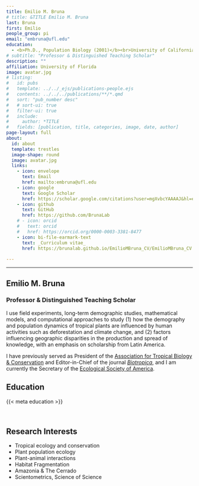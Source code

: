 ```yaml
---
title: Emilio M. Bruna
# title: &TITLE Emilio M. Bruna
last: Bruna
first: Emilio
people_group: pi
email: "embruna@ufl.edu"
education:
  - <b>Ph.D., Population Biology (2001)</b><br>University of California, Davis<br><b>M.S., Biology (1995)</b><br>University of California, San Diego<br><b>B.S., Ecology, Behavior, & Evolution (1994)</b><br>University of California, San Diego
# subtitle: "Professor & Distinguished Teaching Scholar"
description: ""
affiliation: University of Florida
image: avatar.jpg
# listing:
#   id: pubs
#   template: ../../_ejs/publications-people.ejs 
#   contents: ../../../publications/**/*.qmd
#   sort: "pub_number desc"
#   # sort-ui: true
#   filter-ui: true
#   include:
#     author: *TITLE
#   fields: [publication, title, categories, image, date, author]
page-layout: full
about: 
  id: about
  template: trestles
  image-shape: round
  image: avatar.jpg
  links:
    - icon: envelope
      text: Email
      href: mailto:embruna@ufl.edu
    - icon: google 
      text: Google Scholar
      href: https://scholar.google.com/citations?user=mgXvbcYAAAAJ&hl=en
    - icon: github
      text: GitHub
      href: https://github.com/BrunaLab
    # - icon: orcid
    #   text: orcid
    #   href: https://orcid.org/0000-0003-3381-8477
    - icon: bi-file-earmark-text
      text: _Curriculum vitae_
      href: https://brunalab.github.io/EmilioMBruna_CV/EmilioMBruna_CV.pdf
      
---
```


<hr>

<!-- {{< ai orcid >}} -->
<!-- https://github.com/mcanouil/quarto-iconify -->

:::{#about}  


## Emilio M. Bruna

### Professor & Distinguished Teaching Scholar

I use field experiments, long-term demographic studies, mathematical models, and computational approaches to study (1) how the demography and population dynamics of tropical plants are influenced by human activities such as deforestation and climate change, and (2) factors influencing geographic disparities in the production and spread of knowledge, with an emphasis on scholarship from Latin America.

I have previously served as President of the [Association for Tropical Biology & Conservation](https://tropicalbiology.org/) and Editor-in-Chief of the journal [_Biotropica_](https://onlinelibrary.wiley.com/journal/17447429), and I am currently the Secretary of the [Ecological Society of America](https://www.esa.org/).


## Education
{{< meta education >}}

<br>


## Research Interests 

- Tropical ecology and conservation
- Plant population ecology
- Plant-animal interactions
- Habitat Fragmentation
- Amazonia & The Cerrado
- Scientometrics, Science of Science

:::
<!-- ## Group Publications -->

<!-- :::{#pubs} -->
<!-- ::: -->




<!-- social: -->
<!-- - icon: envelope -->
<!--   icon_pack: fas -->
<!--   link: /#contact -->
<!-- - display: -->
<!--     header: true -->
<!--   icon: twitter -->
<!--   icon_pack: fab -->
<!--   label: Follow me on Twitter -->
<!--   link: https://twitter.com/BrunaLab -->
<!-- - icon: google -->
<!--   icon_pack: fab -->
<!--   link: https://scholar.google.com/citations?user=mgXvbcYAAAAJ&hl=en -->
<!-- - icon: orcid -->
<!--   icon_pack: fab -->
<!--   link: https://orcid.org/0000-0003-3381-8477 -->
<!-- - icon: github -->
<!--   icon_pack: fab -->
<!--   link: https://github.com/BrunaLab -->


<!-- [_Curriculuum vitae_](https://brunalab.github.io/EmilioMBruna_CV/EmilioMBruna_CV.pdf) -->